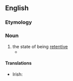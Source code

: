 ==English==

===Etymology===
{{root|en|ine-pro|*ten-}}
{{suffix|en|retentive|ness}}

===Noun===
{{en-noun|-}}

# the state of being [[retentive]]
#* {{quote-book|1=en|year=1981|author=William Irwin Thompson|authorlink=William Irwin Thompson|title=The Time Falling Bodies Take to Light: Mythology, Sexuality and the Origins of Culture|publisher=Rider/Hutchinson & Co.|location=London|page=131|passage=The Neolithic of 8000 to 6000 B.C. is in the sign of Cancer, a feminine sign associated with domesticity, '''retentiveness''', and sentiment.}}

====Translations====
{{trans-top|state of being retentive}}
* Irish: {{t|ga|coinneálacht|f}}
{{trans-mid}}
{{trans-bottom}}